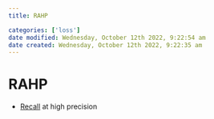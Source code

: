 ```yaml
---
title: RAHP

categories: ['loss']
date modified: Wednesday, October 12th 2022, 9:22:54 am
date created: Wednesday, October 12th 2022, 9:22:35 am
---
```


# RAHP

- [Recall](Recall.qmd) at high precision



